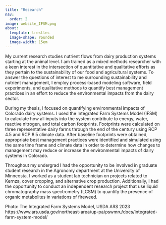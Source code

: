 ```yaml
---
title: "Research"
nav: 
  order: 2
image: website_IFSM.png 
about: 
  template: trestles
  image-shape: rounded
  image-width: 15em
---
```


My current research studies nutrient flows from dairy production systems starting at the animal level. I am trained as a mixed methods researcher with a keen interest in the intersection of quantitative and qualitative efforts as they pertain to the sustainability of our food and agricultural systems. To answer the questions of interest to me surrounding sustainability and nutrient management, I employ process-based modeling software, field experiments, and qualitative methods to quantify best management practices in an effort to reduce the environmental impacts from the dairy sector.

During my thesis, I focused on quantifying environmental impacts of Colorado dairy systems. I used the Integrated Farm Systems Model (IFSM) to calculate how all inputs into the system contribute to energy, water, reactive nitrogen, and total carbon footprints. Footprints were calculated on three representative dairy farms through the end of the century using RCP 4.5 and RCP 8.5 climate data. After baseline footprints were obtained, appropriate best management practices were identified and simulated using the same time frame and climate data in order to determine how changes to management may reduce or increase the environmental impacts of dairy systems in Colorado.

Throughout my undergrad I had the opportunity to be involved in graduate student research in the Agronomy department at the University of Minneosta. I worked as a student lab technician on projects related to Kernza, cover cropping, and alternative crop production. Additionally, I had the opportunity to conduct an independent research project that use liquid chromatography mass spectrometry (LCSM) to quantify the presence of organic metabolites in variations of fireweed.

Photo: The Integrated Farm Systems Model, USDA ARS 2023 \
https://www.ars.usda.gov/northeast-area/up-pa/pswmru/docs/integrated-farm-system-model/
